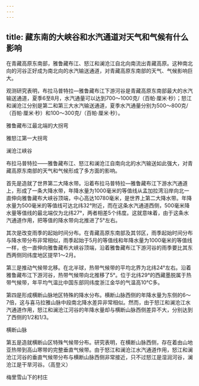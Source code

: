 ```yaml
---
---
---
```

title: 藏东南的大峡谷和水汽通道对天气和气候有什么影响
---




在青藏高原东南部，雅鲁藏布江、怒江和澜沧江自北向南流出青藏高原。这种南北向的河谷正好成为南北向的水汽输送通道，对青藏高原东南部的天气、气候影响巨大。

观测研究表明，布拉马普特拉—雅鲁藏布江下游河谷是青藏高原东南部最大的水汽输送通道，夏季6至8月，水汽通量可以达到700～1000克/（百帕·厘米·秒）；怒江和澜沧江分别是第二和第三大水汽输送通道，夏季水汽通量分别为500～800克/（百帕·厘米·秒）和100～300克/（百帕·厘米·秒）。

雅鲁藏布江最北端的大拐弯



雅怒江第一大拐弯



澜沧江峡谷



布拉马普特拉——雅鲁藏布江、怒江和澜沧江自南向北的水汽输送如此强大，对青藏高原东南部的天气和气候形成了多方面的影响。

首先是造就了世界第二大降水带。沿着布拉马普特拉—雅鲁藏布江下游水汽通道上，形成了一条大降水带，年降水量为1000毫米的等值线从孟加拉湾沿岸向北一直伸向雅鲁藏布大峡谷顶端，中心高达10780毫米，是世界上第二大降水带。年降水量为500毫米的等值线可达北纬32°附近，而在这条水汽通道西侧，500毫米降水量等值线的最北端仅为北纬27°，两者相差5个纬度。这就意味着，由于这条水汽通道作用，把等值的降水带向北推进了5°左右。

其次是改变雨季的起始时间分布。在青藏高原东南部及其邻区，雨季起始时间分布与降水带分布非常相似，雨季起始于5月的等值线和年降水量为1000毫米的等值线一样，也一直伸向雅鲁藏布大峡谷顶端，沿着雅鲁藏布江下游河谷的雨季要比其东西两侧同纬度地区提早1～2月。

第三是推动气候带北移。在北半球，热带气候带的平均北界为北纬24°左右。沿着雅鲁藏布江下游河谷，热带气候带向北推移了5°。位于北纬29°的西藏墨脱属于热带气候带，年平均气温比中国东部同纬度浙江金华的气温高10℃多。

第四是形成横断山脉地区特殊的降水分布。横断山脉西侧的年降水量为东侧的6～7倍，这与喜马拉雅山脉中段南北降水差异非常相似。然而，由于怒江和澜沧江水汽通道作用，怒江和澜沧江河谷的年降水量却与横断山脉西侧差异不大，分别达到了西侧的1/2和1/3。

横断山脉



第五是造就横断山区特殊气候带分布。研究表明，在横断山脉西侧，存在着由山地亚热带到高山寒带的完整垂直气候带。由于怒江和澜沧江水汽通道作用，怒江和澜沧江河谷的垂直气候带分布与横断山脉西侧非常接近，只不过怒江是湿润河谷，澜沧江是干旱河谷。（高登义）

梅里雪山下的村庄